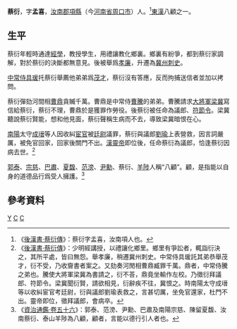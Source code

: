 '''蔡衍'''{{BD|？||168年||catIdx=C}}，字'''孟喜'''，[[汝南郡|汝南郡]][[項縣|項縣]]（今[[河南省|河南省]][[周口市|周口市]]）人。<ref>《[[:s:後漢書/卷67|後漢書·蔡衍傳]]》：蔡衍字孟喜，汝南項人也。</ref>[[東漢|東漢]]八顧之一。

==生平==
蔡衍年輕時通達[[經學|經學]]，教授學生，用禮讓教化鄉裏。鄉裏有紛爭，都到蔡衍家調解，對於蔡衍的決斷都無意見。後被舉爲[[孝廉|孝廉]]，升遷為[[冀州|冀州]][[刺史|刺史]]。

[[中常侍|中常侍]][[具瑗|具瑗]]托蔡衍舉薦他弟弟爲[[茂才|茂才]]，蔡衍沒有答應，反而拘捕送信者並加以拷問。

蔡衍彈劾河間相[[曹鼎_(東漢)|曹鼎]]貪贓千萬。曹鼎是中常侍[[曹騰|曹騰]]的弟弟。曹騰請求[[大將軍|大將軍]][[梁冀|梁冀]]寫信給蔡衍，蔡衍不理，曹鼎於是獲罪作勞役。後蔡衍被任命為議郎、[[符節令|符節令]]。梁冀聽說蔡衍賢能，想和他見面，蔡衍聲稱生病而不去，導致梁冀暗恨在心。

[[南陽|南陽]]太守[[成瑨|成瑨]]等人因收糾[[宦官|宦官]]被[[廷尉|廷尉]]議罪，蔡衍與議郎[[劉瑜|劉瑜]]上表營救，因言詞嚴厲，被免官回家，回家後關門不出。[[漢靈帝|漢靈帝]]即位後，任命蔡衍為議郎，恰逢蔡衍因病去世。<ref>《[[:s:後漢書/卷67|後漢書·蔡衍傳]]》：少明經講授，以禮讓化鄉里。鄉里有爭訟者，輒詣衍決之，其所平處，皆曰無怨。舉孝廉，稍遷冀州刺史。中常侍具瑗託其弟恭舉茂才，衍不受，乃收齎書者案之。又劾奏河閒相曹鼎臧罪千萬。鼎者，中常侍騰之弟也。騰使大將軍梁冀為書請之，衍不荅，鼎竟坐輸作左校。乃徵衍拜議郎、符節令。梁冀聞衍賢，請欲相見，衍辭疾不往，冀恨之。時南陽太守成瑨等以收糾宦官考廷尉，衍與議郎劉瑜表救之，言甚切厲，坐免官還家，杜門不出。靈帝即位，徵拜議郎，會病卒。</ref>

[[郭泰_(東漢)|郭泰]]、[[宗慈|宗慈]]、[[巴肅|巴肅]]、[[夏馥|夏馥]]、[[范滂|范滂]]、[[尹勳|尹勳]]、蔡衍、[[羊陟|羊陟]]人稱“八顧”。顧，是指能以自身的道德品行爲受人擁護。<ref>《[[:s:資治通鑑/卷056|資治通鑑·卷五十六]]》：郭泰、范滂、尹勳、巴肅及南陽宗慈、陳留夏馥、汝南蔡衍、泰山羊陟為八顧，顧者，言能以德行引人者也。</ref>

==參考資料==
{{Reflist}}

{{東漢八顧}}
[[Category:蔡姓|Y]]
[[Category:汝南人|C]]
[[Category:東漢刺史|C]]